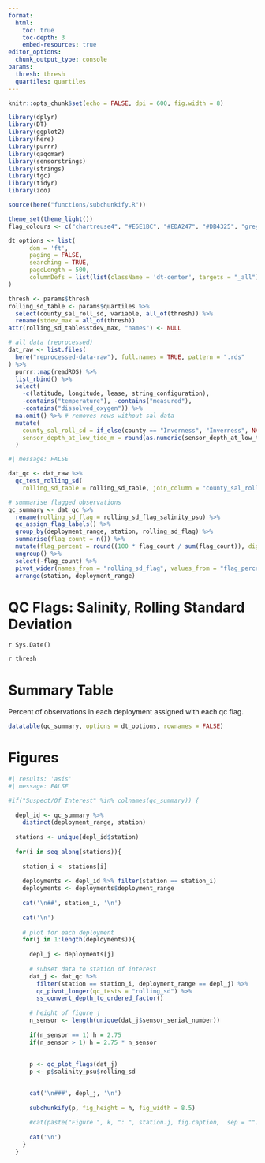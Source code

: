 ```yaml
---
format: 
  html:
    toc: true
    toc-depth: 3
    embed-resources: true
editor_options: 
  chunk_output_type: console
params: 
  thresh: thresh
  quartiles: quartiles
---
```


```r
knitr::opts_chunk$set(echo = FALSE, dpi = 600, fig.width = 8)

library(dplyr)
library(DT)
library(ggplot2)
library(here)
library(purrr)
library(qaqcmar)
library(sensorstrings)
library(strings)
library(tgc)
library(tidyr)
library(zoo)

source(here("functions/subchunkify.R"))

theme_set(theme_light())
flag_colours <- c("chartreuse4", "#E6E1BC", "#EDA247", "#DB4325", "grey24")

dt_options <- list(
      dom = 'ft',
      paging = FALSE,
      searching = TRUE,
      pageLength = 500,
      columnDefs = list(list(className = 'dt-center', targets = "_all"))
)

thresh <- params$thresh
rolling_sd_table <- params$quartiles %>% 
  select(county_sal_roll_sd, variable, all_of(thresh)) %>%
  rename(stdev_max = all_of(thresh)) 
attr(rolling_sd_table$stdev_max, "names") <- NULL

# all data (reprocessed)
dat_raw <- list.files(
  here("reprocessed-data-raw"), full.names = TRUE, pattern = ".rds"
) %>%
  purrr::map(readRDS) %>%
  list_rbind() %>%
  select(
    -c(latitude, longitude, lease, string_configuration),
    -contains("temperature"), -contains("measured"),
    -contains("dissolved_oxygen")) %>%
  na.omit() %>% # removes rows without sal data
  mutate(
    county_sal_roll_sd = if_else(county == "Inverness", "Inverness", NA_character_),
    sensor_depth_at_low_tide_m = round(as.numeric(sensor_depth_at_low_tide_m)),
  )

```

```r
#| message: FALSE

dat_qc <- dat_raw %>% 
  qc_test_rolling_sd(
    rolling_sd_table = rolling_sd_table, join_column = "county_sal_roll_sd")

# summarise flagged observations
qc_summary <- dat_qc %>%
  rename(rolling_sd_flag = rolling_sd_flag_salinity_psu) %>%
  qc_assign_flag_labels() %>%
  group_by(deployment_range, station, rolling_sd_flag) %>%
  summarise(flag_count = n()) %>%
  mutate(flag_percent = round((100 * flag_count / sum(flag_count)), digits = 3)) %>%
  ungroup() %>%
  select(-flag_count) %>%
  pivot_wider(names_from = "rolling_sd_flag", values_from = "flag_percent") %>%
  arrange(station, deployment_range)
```

# QC Flags: Salinity, Rolling Standard Deviation

`r Sys.Date()`

`r thresh`

# Summary Table

Percent of observations in each deployment assigned with each qc flag. 

```r
datatable(qc_summary, options = dt_options, rownames = FALSE)
```

# Figures

```r
#| results: 'asis'
#| message: FALSE

#if("Suspect/Of Interest" %in% colnames(qc_summary)) {
  
  depl_id <- qc_summary %>%
    distinct(deployment_range, station) 
  
  stations <- unique(depl_id$station)
  
  for(i in seq_along(stations)){
    
    station_i <- stations[i]
    
    deployments <- depl_id %>% filter(station == station_i)
    deployments <- deployments$deployment_range
    
    cat('\n##', station_i, '\n')
    
    cat('\n')
    
    # plot for each deployment
    for(j in 1:length(deployments)){
      
      depl_j <- deployments[j]
      
      # subset data to station of interest
      dat_j <- dat_qc %>%
        filter(station == station_i, deployment_range == depl_j) %>%
        qc_pivot_longer(qc_tests = "rolling_sd") %>% 
        ss_convert_depth_to_ordered_factor()
      
      # height of figure j
      n_sensor <- length(unique(dat_j$sensor_serial_number))
      
      if(n_sensor == 1) h = 2.75
      if(n_sensor > 1) h = 2.75 * n_sensor
      
      
      p <- qc_plot_flags(dat_j)
      p <- p$salinity_psu$rolling_sd

    
      cat('\n###', depl_j, '\n')
      
      subchunkify(p, fig_height = h, fig_width = 8.5)
      
      #cat(paste("Figure ", k, ": ", station.j, fig.caption,  sep = ""), '\n')
      
      cat('\n')
    }
  }


```
